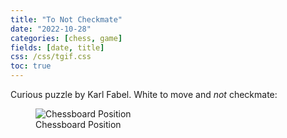 ```yaml
---
title: "To Not Checkmate"
date: "2022-10-28"
categories: [chess, game]
fields: [date, title]
css: /css/tgif.css
toc: true
---
```


Curious puzzle by Karl Fabel. White to move and _not_ checkmate:

![Chessboard Position](board.png)

